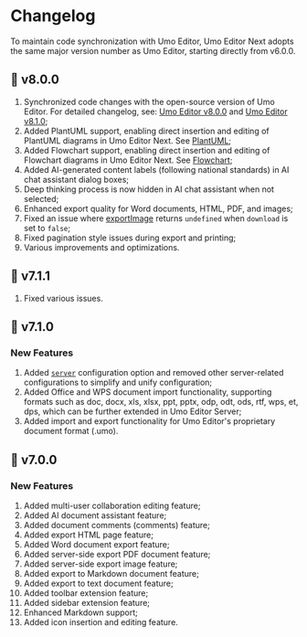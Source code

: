 
# Changelog

<Callout type="warning" emoji="❗">
To maintain code synchronization with Umo Editor, Umo Editor Next adopts the same major version number as Umo Editor, starting directly from v6.0.0.
</Callout>

## 🎉  v8.0.0

1. Synchronized code changes with the open-source version of Umo Editor. For detailed changelog, see: [Umo Editor v8.0.0](../editor/changelog#--v800-2025-08-31) and [Umo Editor v8.1.0](../editor/changelog#--v810-2025-09-06);
2. Added PlantUML support, enabling direct insertion and editing of PlantUML diagrams in Umo Editor Next. See [PlantUML](./other#plantuml-diagrams);
3. Added Flowchart support, enabling direct insertion and editing of Flowchart diagrams in Umo Editor Next. See [Flowchart](./other#flowchart-diagrams);
4. Added AI-generated content labels (following national standards) in AI chat assistant dialog boxes;
5. Deep thinking process is now hidden in AI chat assistant when not selected;
6. Enhanced export quality for Word documents, HTML, PDF, and images;
7. Fixed an issue where [exportImage](./export#exportimage) returns `undefined` when `download` is set to `false`;
8. Fixed pagination style issues during export and printing;
9. Various improvements and optimizations.

## 🚀  v7.1.1

1. Fixed various issues.

## 🚀  v7.1.0

### New Features

1. Added [`server`](./server) configuration option and removed other server-related configurations to simplify and unify configuration;
2. Added Office and WPS document import functionality, supporting formats such as doc, docx, xls, xlsx, ppt, pptx, odp, odt, ods, rtf, wps, et, dps, which can be further extended in Umo Editor Server;
3. Added import and export functionality for Umo Editor's proprietary document format (.umo).

## 🎉  v7.0.0

### New Features

1. Added multi-user collaboration editing feature;
2. Added AI document assistant feature;
3. Added document comments (comments) feature;
4. Added export HTML page feature;
5. Added Word document export feature;
6. Added server-side export PDF document feature;
7. Added server-side export image feature;
8. Added export to Markdown document feature;
9. Added export to text document feature;
10. Added toolbar extension feature;
11. Added sidebar extension feature;
12. Enhanced Markdown support;
13. Added icon insertion and editing feature.
